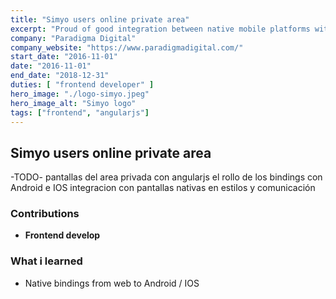 ```yaml
---
title: "Simyo users online private area"
excerpt: "Proud of good integration between native mobile platforms with AngularJS through bindings"
company: "Paradigma Digital"
company_website: "https://www.paradigmadigital.com/"
start_date: "2016-11-01"
date: "2016-11-01"
end_date: "2018-12-31"
duties: [ "frontend developer" ]
hero_image: "./logo-simyo.jpeg"
hero_image_alt: "Simyo logo"
tags: ["frontend", "angularjs"]
---
```


## Simyo users online private area

-TODO-
pantallas del area privada con angularjs
el rollo de los bindings con Android e IOS
integracion con pantallas nativas en estilos y comunicación

### Contributions
- **Frontend develop**

### What i learned
- Native bindings from web to Android / IOS

